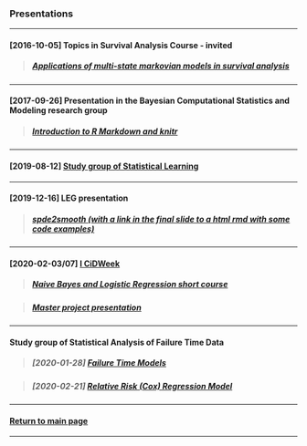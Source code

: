 <script>document.title="Presentations"</script>
<h3>Presentations</h3>

***

<h4>[2016-10-05] Topics in Survival Analysis Course - invited</h4>

> <h5>[Applications of multi-state markovian models in survival analysis](multi-state_markovian_models.pdf)</h5>

***

<h4>[2017-09-26] Presentation in the Bayesian Computational Statistics and Modeling research group</h4>

> <h5>[Introduction to R Markdown and knitr](rmd-rautu/)</h5>

***

<h4>[2019-08-12] [Study group of Statistical Learning](islr/slides.pdf)</h4>

***

<h4>[2019-12-16] LEG presentation</h4>

> <h5>[spde2smooth (with a link in the final slide to a html rmd with some code examples)](spde2smooth/slides.pdf)</h5>

***

<h4>[2020-02-03/07] [I CiDWeek](http://cidamo.com.br/CiDWeek/)</h4>

> <h5>[Naive Bayes and Logistic Regression short course](cidamo/slides.pdf)</h5>

> <h5>[Master project presentation](cidamo/20min.pdf)</h5>

***

<h4>Study group of Statistical Analysis of Failure Time Data</h4>

> <h5>[2020-01-28] [Failure Time Models](failure/cap2.pdf)</h5>

> <h5>[2020-02-21] [Relative Risk (Cox) Regression Model](failure/cap4.html)</h5>

***

<h4>[Return to main page](http://leg.ufpr.br/~henrique)</h4>

***
